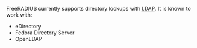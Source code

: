 FreeRADIUS currently supports directory lookups with [[LDAP]]. It is known to work with:
* eDirectory
* Fedora Directory Server
* OpenLDAP